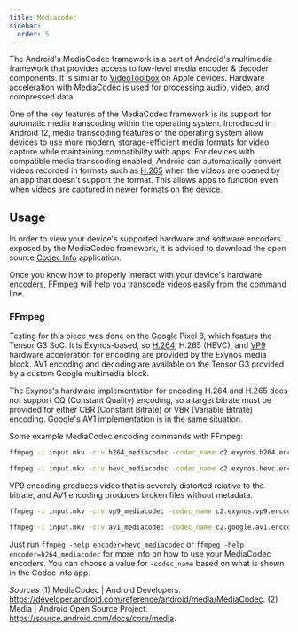 ```yaml
---
title: Mediacodec
sidebar:
  order: 5
---
```




The Android's MediaCodec framework is a part of Android's multimedia framework that provides access to low-level media encoder & decoder components. It is similar to [VideoToolbox](./videotoolbox.mdx) on Apple devices. Hardware acceleration with MediaCodec is used for processing audio, video, and compressed data.

One of the key features of the MediaCodec framework is its support for automatic media transcoding within the operating system. Introduced in Android 12, media transcoding features of the operating system allow devices to use more modern, storage-efficient media formats for video capture while maintaining compatibility with apps. For devices with compatible media transcoding enabled, Android can automatically convert videos recorded in formats such as [H.265](../video/HEVC.mdx) when the videos are opened by an app that doesn't support the format. This allows apps to function even when videos are captured in newer formats on the device.

## Usage

In order to view your device's supported hardware and software encoders exposed by the MediaCodec framework, it is advised to download the open source [Codec Info](https://play.google.com/store/apps/details?id=com.parseus.codecinfo) application.

Once you know how to properly interact with your device's hardware encoders, [FFmpeg](../utilities/ffmpeg.mdx) will help you transcode videos easily from the command line.

### FFmpeg

Testing for this piece was done on the Google Pixel 8, which featurs the Tensor G3 SoC. It is Exynos-based, so [H.264](../video/AVC.mdx), H.265 (HEVC), and [VP9](../video/VP9.mdx) hardware acceleration for encoding are provided by the Exynos media block. AV1 encoding and decoding are available on the Tensor G3 provided by a custom Google multimedia block.

The Exynos's hardware implementation for encoding H.264 and H.265 does not support CQ (Constant Quality) encoding, so a target bitrate must be provided for either CBR (Constant Bitrate) or VBR (Variable Bitrate) encoding. Google's AV1 implementation is in the same situation. 

Some example MediaCodec encoding commands with FFmpeg:

```bash title="H.264 encoding (VBR, target bitrate 4000K, 250-frame GOP size)"
ffmpeg -i input.mkv -c:v h264_mediacodec -codec_name c2.exynos.h264.encoder -bitrate_mode 1 -b:v 4000K -g 250 output.mp4
```

```bash title="H.265 encoding (VBR, target bitrate 4000K, 250-frame GOP size)"
ffmpeg -i input.mkv -c:v hevc_mediacodec -codec_name c2.exynos.hevc.encoder -bitrate_mode 1 -b:v 4000K -g 250 output.mp4
```
VP9 encoding produces video that is severely distorted relative to the bitrate, and AV1 encoding produces broken files without metadata.

```bash title="VP9 encoding (VBR, target bitrate 9000K, 250-frame GOP size)"
ffmpeg -i input.mkv -c:v vp9_mediacodec -codec_name c2.exynos.vp9.encoder -bitrate_mode 1 -b:v 9000K -g 250 output.mkv
```
```bash title="AV1 encoding (VBR, target bitrate 8000K, 250-frame GOP size)"
ffmpeg -i input.mkv -c:v av1_mediacodec -codec_name c2.google.av1.encoder -bitrate_mode 1 -b:v 8000K -g 250 output.mp4
```

Just run `ffmpeg -help encoder=hevc_mediacodec` or `ffmpeg -help encoder=h264_mediacodec` for more info on how to use your MediaCodec encoders. You can choose a value for `-codec_name` based on what is shown in the Codec Info app.

*Sources*
(1) MediaCodec | Android Developers. https://developer.android.com/reference/android/media/MediaCodec.
(2) Media | Android Open Source Project. https://source.android.com/docs/core/media.